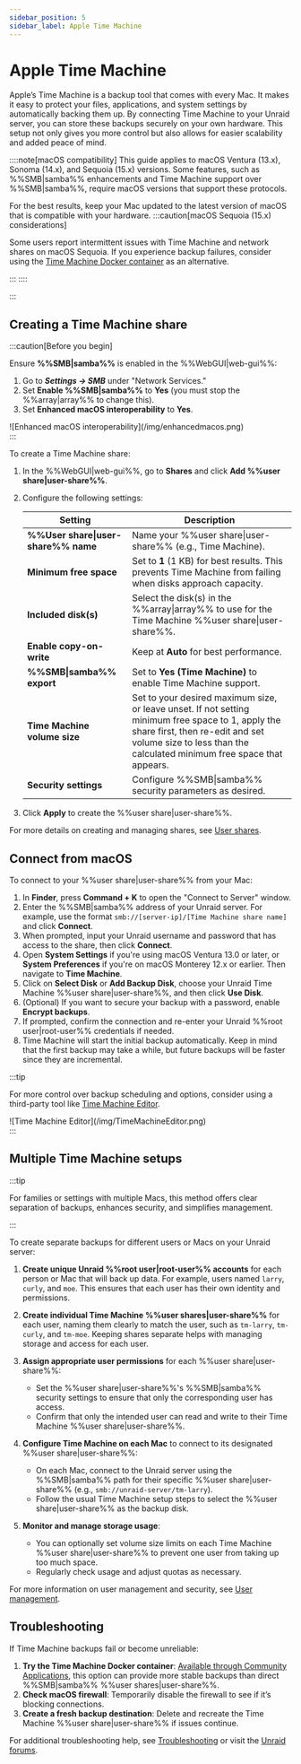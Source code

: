 ```yaml
---
sidebar_position: 5
sidebar_label: Apple Time Machine
---
```



# Apple Time Machine

Apple’s Time Machine is a backup tool that comes with every Mac. It makes it easy to protect your files, applications, and system settings by automatically backing them up. By connecting Time Machine to your Unraid server, you can store these backups securely on your own hardware. This setup not only gives you more control but also allows for easier scalability and added peace of mind.

::::note[macOS compatibility]
This guide applies to macOS Ventura (13.x), Sonoma (14.x), and Sequoia (15.x) versions. Some features, such as %%SMB|samba%% enhancements and Time Machine support over %%SMB|samba%%, require macOS versions that support these protocols.

For the best results, keep your Mac updated to the latest version of macOS that is compatible with your hardware.
:::caution[macOS Sequoia (15.x) considerations]

Some users report intermittent issues with Time Machine and network shares on macOS Sequoia. If you experience backup failures, consider using the [Time Machine Docker container](https://unraid.net/community/apps?q=time+machine#r) as an alternative.

:::
::::

:::

## Creating a Time Machine share

:::caution[Before you begin]

Ensure **%%SMB|samba%%** is enabled in the %%WebGUI|web-gui%%:

1. Go to ***Settings → SMB*** under "Network Services."
2. Set **Enable %%SMB|samba%%** to **Yes** (you must stop the %%array|array%% to change this).
3. Set **Enhanced macOS interoperability** to **Yes**.

<div style={{ margin: 'auto', maxWidth: '600px', display: 'flex', flexDirection: 'column', alignItems: 'center' }}>
  ![Enhanced macOS interoperability](/img/enhancedmacos.png)
</div>
:::

To create a Time Machine share:

1. In the %%WebGUI|web-gui%%, go to **Shares** and click **Add %%user share|user-share%%**.

2. Configure the following settings:

   | Setting                             | Description                                                                                                                                                                                                    |
   | ----------------------------------- | -------------------------------------------------------------------------------------------------------------------------------------------------------------------------------------------------------------- |
   | **%%User share\|user-share%% name** | Name your %%user share\|user-share%% (e.g., Time Machine).                                                                                                                                                     |
   | **Minimum free space**              | Set to **1** (1 KB) for best results. This prevents Time Machine from failing when disks approach capacity.                                                                                                    |
   | **Included disk(s)**                | Select the disk(s) in the %%array\|array%% to use for the Time Machine %%user share\|user-share%%.                                                                                                             |
   | **Enable copy-on-write**            | Keep at **Auto** for best performance.                                                                                                                                                                         |
   | **%%SMB\|samba%% export**           | Set to **Yes (Time Machine)** to enable Time Machine support.                                                                                                                                                  |
   | **Time Machine volume size**        | Set to your desired maximum size, or leave unset. If not setting minimum free space to 1, apply the share first, then re-edit and set volume size to less than the calculated minimum free space that appears. |
   | **Security settings**               | Configure %%SMB\|samba%% security parameters as desired.                                                                                                                                                       |

3. Click **Apply** to create the %%user share|user-share%%.

For more details on creating and managing shares, see [User shares](./shares.mdx).

## Connect from macOS

To connect to your %%user share|user-share%% from your Mac:

1. In **Finder**, press **Command + K** to open the "Connect to Server" window.
2. Enter the %%SMB|samba%% address of your Unraid server. For example, use the format `smb://[server-ip]/[Time Machine share name]` and click **Connect**.
3. When prompted, input your Unraid username and password that has access to the share, then click **Connect**.
4. Open **System Settings** if you're using macOS Ventura 13.0 or later, or **System Preferences** if you're on macOS Monterey 12.x or earlier. Then navigate to **Time Machine**.
5. Click on **Select Disk** or **Add Backup Disk**, choose your Unraid Time Machine %%user share|user-share%%, and then click **Use Disk**.
6. (Optional) If you want to secure your backup with a password, enable **Encrypt backups**.
7. If prompted, confirm the connection and re-enter your Unraid %%root user|root-user%% credentials if needed.
8. Time Machine will start the initial backup automatically. Keep in mind that the first backup may take a while, but future backups will be faster since they are incremental.

:::tip

For more control over backup scheduling and options, consider using a third-party tool like [Time Machine Editor](https://tclementdev.com/timemachineeditor/).

<div style={{ margin: 'auto', maxWidth: '600px', display: 'flex', flexDirection: 'column', alignItems: 'center' }}>
  ![Time Machine Editor](/img/TimeMachineEditor.png)
</div>
:::

## Multiple Time Machine setups

:::tip

For families or settings with multiple Macs, this method offers clear separation of backups, enhances security, and simplifies management.

:::

To create separate backups for different users or Macs on your Unraid server:

1. **Create unique Unraid %%root user|root-user%% accounts** for each person or Mac that will back up data. For example, users named `larry`, `curly`, and `moe`. This ensures that each user has their own identity and permissions.

2. **Create individual Time Machine %%user shares|user-share%%** for each user, naming them clearly to match the user, such as `tm-larry`, `tm-curly`, and `tm-moe`. Keeping shares separate helps with managing storage and access for each user.

3. **Assign appropriate user permissions** for each %%user share|user-share%%:
   - Set the %%user share|user-share%%'s %%SMB|samba%% security settings to ensure that only the corresponding user has access.
   - Confirm that only the intended user can read and write to their Time Machine %%user share|user-share%%.

4. **Configure Time Machine on each Mac** to connect to its designated %%user share|user-share%%:
   - On each Mac, connect to the Unraid server using the %%SMB|samba%% path for their specific %%user share|user-share%% (e.g., `smb://unraid-server/tm-larry`).
   - Follow the usual Time Machine setup steps to select the %%user share|user-share%% as the backup disk.

5. **Monitor and manage storage usage**:
   - You can optionally set volume size limits on each Time Machine %%user share|user-share%% to prevent one user from taking up too much space.
   - Regularly check usage and adjust quotas as necessary.

For more information on user management and security, see [User management](../../system-administration/secure-your-server/user-management.mdx).

## Troubleshooting

If Time Machine backups fail or become unreliable:

1. **Try the Time Machine Docker container**: [Available through Community Applications](https://unraid.net/community/apps?q=time+machine#r), this option can provide more stable backups than direct %%SMB|samba%% %%user shares|user-share%%.
2. **Check macOS firewall**: Temporarily disable the firewall to see if it’s blocking connections.
3. **Create a fresh backup destination**: Delete and recreate the Time Machine %%user share|user-share%% if issues continue.

For additional troubleshooting help, see [Troubleshooting](../../troubleshooting/troubleshooting.mdx) or visit the [Unraid forums](https://forums.unraid.net/).
